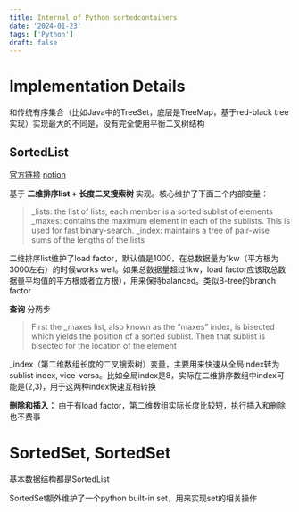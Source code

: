 ```yaml
---
title: Internal of Python sortedcontainers
date: '2024-01-23'
tags: ['Python']
draft: false
---
```


# Implementation Details

和传统有序集合（比如Java中的TreeSet，底层是TreeMap，基于red-black tree实现）实现最大的不同是，没有完全使用平衡二叉树结构

## SortedList
[官方链接](https://grantjenks.com/docs/sortedcontainers/implementation.html)
[notion](https://www.notion.so/Implementation-Details-Sorted-Containers-2-4-0-documentation-17081fd341fb47c9af63ba601fe9111d?pvs=4)

基于 **二维排序list + 长度二叉搜索树** 实现。核心维护了下面三个内部变量：
>\_lists: the list of lists, each member is a sorted sublist of elements
 \_maxes: contains the maximum element in each of the sublists. This is used for fast binary-search.
 \_index: maintains a tree of pair-wise sums of the lengths of the lists

二维排序list维护了load factor，默认值是1000，在总数据量为1kw（平方根为3000左右）的时候works well。如果总数据量超过1kw，load factor应该取总数据量平均值的平方根或者立方根），用来保持balanced。类似B-tree的branch factor

**查询** 分两步
>First the _maxes list, also known as the “maxes” index, is bisected which yields the position of a sorted sublist. 
>Then that sublist is bisected for the location of the element


\_index（第二维数组长度的二叉搜索树）变量，主要用来快速从全局index转为sublist index, vice-versa。比如全局index是8，实际在二维排序数组中index可能是(2,3)，用于这两种index快速互相转换

**删除和插入：** 由于有load factor，第二维数组实际长度比较短，执行插入和删除也不费事


# SortedSet, SortedSet

基本数据结构都是SortedList

SortedSet额外维护了一个python built-in set，用来实现set的相关操作
